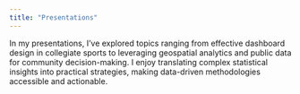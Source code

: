 ```yaml
---
title: "Presentations"
---
```


In my presentations, I've explored topics ranging from effective dashboard design in collegiate sports to leveraging geospatial analytics and public data for community decision-making. I enjoy translating complex statistical insights into practical strategies, making data-driven methodologies accessible and actionable.

